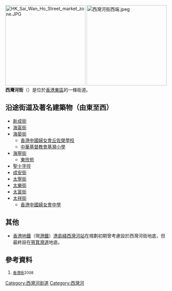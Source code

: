 {{Distinguish|西灣街}}
{{unreferenced|time=2009-6-21}}

{{Infobox Hong Kong Road
|   中文街道名稱    =  西灣河街
|   英文街道名稱    =  Sai Wan Ho Street
|   圖片        =  File: Sai Wan Ho Street.jpg 
|   圖片說明    =  
|   路段總長度  =  700m
|   車速限制    =  
|   行車線數量  =  雙線單程
|   所在地區    =  [[東區_(香港)|東區]][[西灣河|西灣河]]
|   起點        =  [[新成街|新成街]]
|   終點        =  [[太祥街|太祥街]]
|   道路命名日期    = 1926年6月11日
}}
[[File:HK_Sai_Wan_Ho_Street_market_zone.JPG|250px]]
[[File:西灣河街西端.jpeg|250px]]
'''西灣河街'''（{{lang-en|'''Sai Wan Ho Street'''}}）是位於[[香港|香港]][[東區_(香港)|東區]]的一條街道。

==沿途街道及著名建築物（由東至西）==
* [[新成街|新成街]]
* [[海富街|海富街]]
* [[海晏街|海晏街]]
** [[香港中國婦女會丘佐榮學校|香港中國婦女會丘佐榮學校]]
** [[中華基督教會基灣小學|中華基督教會基灣小學]]
* [[海寧街|海寧街]]
** [[東欣苑|東欣苑]]
* [[聖十字徑|聖十字徑]]
* [[成安街|成安街]]
* [[太寧街|太寧街]]
* [[太樂街|太樂街]]
* [[太富街|太富街]]
* [[太祥街|太祥街]]
** [[香港中國婦女會中學|香港中國婦女會中學]]

==其他==
* [[香港地鐵|香港地鐵]]（現[[港鐵|港鐵]]）[[港島綫|港島綫]][[西灣河站|西灣河站]]在規劃初期曾考慮設於西灣河街地底，但最終設在[[筲箕灣道|筲箕灣道]]地底。

==參考資料==
# <small>[[香港街|香港街]]2008</small>

[[Category:西灣河街道|Category:西灣河街道]]
[[Category:西灣河|Category:西灣河]]